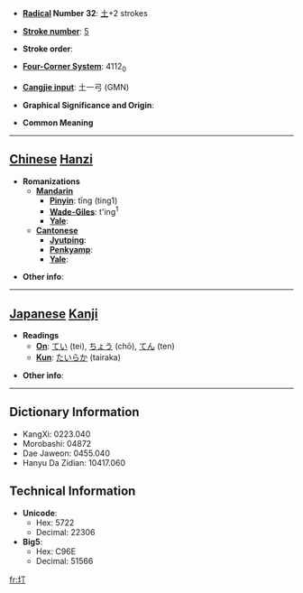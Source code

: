 * '''[[Wiktionary:Chinese radical index| Radical]] Number 32''': [[Wiktionary:Chinese radical index 土|土]]+2 strokes

* '''[[Wiktionary:Chinese total strokes index|Stroke number]]''': [[Wiktionary:Chinese total strokes index 5|5]]

* '''Stroke order''': 

* '''[[Wiktionary:Chinese four corner index|Four-Corner System]]''': 4112<sub>0</sub>

* '''[[Wiktionary:Chinese Cangjie index|Cangjie input]]''': 土一弓 (GMN)

* '''Graphical Significance and Origin''': 

* '''Common Meaning'''

----

== [[Chinese]] [[Hanzi]] ==

* '''Romanizations'''
** '''[[Mandarin]]'''
*** '''[[Pinyin]]''': tīng (ting1)
*** '''[[Wade-Giles]]''': t'ing<sup>1</sup>
*** '''[[Yale]]''': 
** '''[[Cantonese]]'''
*** '''[[Jyutping]]''':
*** '''[[Penkyamp]]''': 
*** '''[[Yale]]''': 

* '''Other info''': 

----

== [[Japanese]] [[Kanji]] ==

* '''Readings'''
** '''[[On]]''': [[てい]] (tei), [[ちょう]] (chō), [[てん]] (ten)
** '''[[Kun]]''': [[たいらか]] (tairaka)

* '''Other info''':  

----

== Dictionary Information ==

* KangXi: 0223.040
* Morobashi: 04872
* Dae Jaweon: 0455.040
* Hanyu Da Zidian: 10417.060

== Technical Information ==

* '''Unicode''':
** Hex: 5722
** Decimal: 22306
* '''Big5''':
** Hex: C96E
** Decimal: 51566

[[fr:圢]]